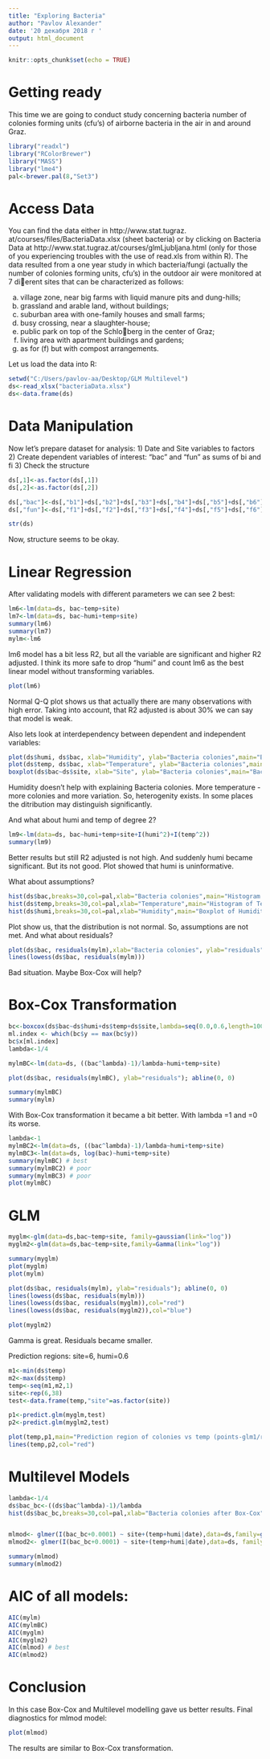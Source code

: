 ---
title: "Exploring Bacteria"
author: "Pavlov Alexander"
date: '20 декабря 2018 г '
output: html_document
---

```{r setup, include=FALSE}
knitr::opts_chunk$set(echo = TRUE)
```

# Getting ready

This time we are going to conduct study concerning bacteria number of colonies forming units (cfu's) of airborne bacteria in the air in and around Graz. 

```{r, warning=FALSE}
library("readxl")
library("RColorBrewer")
library("MASS")
library("lme4")
pal<-brewer.pal(8,"Set3")

```

# Access Data

You can find the data either in http://www.stat.tugraz.
at/courses/files/BacteriaData.xlsx (sheet bacteria) or by clicking on Bacteria
Data at http://www.stat.tugraz.at/courses/glmLjubljana.html (only for those of
you experiencing troubles with the use of read.xls from within R).
The data resulted from a one year study in which bacteria/fungi (actually the number of
colonies forming units, cfu's) in the outdoor air were monitored at 7 dierent sites that
can be characterized as follows:

(a) village zone, near big farms with liquid manure pits and dung-hills;
(b) grassland and arable land, without buildings;
(c) suburban area with one-family houses and small farms;
(d) busy crossing, near a slaughter-house;
(e) public park on top of the Schloberg in the center of Graz;
(f) living area with apartment buildings and gardens;
(g) as for (f) but with compost arrangements.

Let us load the data into R:

```{r}
setwd("C:/Users/pavlov-aa/Desktop/GLM Multilevel")
ds<-read_xlsx("bacteriaData.xlsx")
ds<-data.frame(ds)
```


# Data Manipulation

Now let's prepare dataset for analysis:
1) Date and Site variables to factors
2) Create dependent variables of interest: "bac" and "fun" as sums of bi and fi
3) Check the structure

```{r}
ds[,1]<-as.factor(ds[,1])
ds[,2]<-as.factor(ds[,2])

ds[,"bac"]<-ds[,"b1"]+ds[,"b2"]+ds[,"b3"]+ds[,"b4"]+ds[,"b5"]+ds[,"b6"]
ds[,"fun"]<-ds[,"f1"]+ds[,"f2"]+ds[,"f3"]+ds[,"f4"]+ds[,"f5"]+ds[,"f6"]

str(ds)
```

Now, structure seems to be okay.

# Linear Regression

After validating models with different parameters we can see 2 best:

```{r ols}
lm6<-lm(data=ds, bac~temp+site)
lm7<-lm(data=ds, bac~humi+temp+site)
summary(lm6)
summary(lm7)
mylm<-lm6
```

lm6 model has a bit less R2, but all the variable are significant and higher R2 adjusted. I think its more safe to drop "humi" and count lm6 as the best linear model without transforming variables.

```{r plotting best linear model}
plot(lm6)
```

Normal Q-Q plot shows us that actually there are many observations with high error.
Taking into account, that R2 adjusted is about 30% we can say that model is weak.

Also lets look at interdependency between dependent and independent variables:

```{r echo=FALSE}
plot(ds$humi, ds$bac, xlab="Humidity", ylab="Bacteria colonies",main="Bacteria colines versus Humidity",col=pal); lines(lowess(ds$humi, ds$bac))
plot(ds$temp, ds$bac, xlab="Temperature", ylab="Bacteria colonies",main="Bacteria colines versus Temperature",col=pal); lines(lowess(ds$temp, ds$bac))
boxplot(ds$bac~ds$site, xlab="Site", ylab="Bacteria colonies",main="Bacteria colines versus Site",col=pal)
```

Humidity doesn't help with explaining Bacteria colonies. 
More temperature - more colonies and more variation. So, heterogenity exists.
In some places the ditribution may distinguish significantly.

And what about humi and temp of degree 2?

```{r quadro}
lm9<-lm(data=ds, bac~humi+temp+site+I(humi^2)+I(temp^2))
summary(lm9)
```

Better results but still R2 adjusted is not high. And suddenly humi became significant. But its not good. Plot showed that humi is uninformative.

What about assumptions?

``` {r assumptions, echo=FALSE}
hist(ds$bac,breaks=30,col=pal,xlab="Bacteria colonies",main="Histogram of colonies")
hist(ds$temp,breaks=30,col=pal,xlab="Temperature",main="Histogram of Temperature")
hist(ds$humi,breaks=30,col=pal,xlab="Humidity",main="Boxplot of Humidity")
```

Plot show us, that the distribution is not normal. So, assumptions are not met.
And what about residuals?

```{r errors, echo=FALSE}
plot(ds$bac, residuals(mylm),xlab="Bacteria colonies", ylab="residuals",main="Residuals of mylm"); abline(0, 0)
lines(lowess(ds$bac, residuals(mylm))) 
```

Bad situation. Maybe Box-Cox will help?

# Box-Cox Transformation

```{r bc}

bc<-boxcox(ds$bac~ds$humi+ds$temp+ds$site,lambda=seq(0.0,0.6,length=100),plotit=T)
ml.index <- which(bc$y == max(bc$y))
bc$x[ml.index]
lambda<-1/4

mylmBC<-lm(data=ds, ((bac^lambda)-1)/lambda~humi+temp+site)

plot(ds$bac, residuals(mylmBC), ylab="residuals"); abline(0, 0)

summary(mylmBC)
summary(mylm)

```

With Box-Cox transformation it became a bit better. With lambda =1 and =0 its worse.

```{r}
lambda<-1
mylmBC2<-lm(data=ds, ((bac^lambda)-1)/lambda~humi+temp+site)
mylmBC3<-lm(data=ds, log(bac)~humi+temp+site)
summary(mylmBC) # best
summary(mylmBC2) # poor
summary(mylmBC3) # poor
plot(mylmBC)
```

# GLM
```{r glm}
myglm<-glm(data=ds,bac~temp+site, family=gaussian(link="log"))
myglm2<-glm(data=ds,bac~temp+site,family=Gamma(link="log"))

summary(myglm)
plot(myglm)
plot(mylm)

plot(ds$bac, residuals(mylm), ylab="residuals"); abline(0, 0)
lines(lowess(ds$bac, residuals(mylm))) 
lines(lowess(ds$bac, residuals(myglm)),col="red") 
lines(lowess(ds$bac, residuals(myglm2)),col="blue") 

plot(myglm2)
```

Gamma is great. Residuals became smaller.

Prediction regions: site=6, humi=0.6
```{r pr}
m1<-min(ds$temp)
m2<-max(ds$temp)
temp<-seq(m1,m2,1)
site<-rep(6,38)
test<-data.frame(temp,"site"=as.factor(site))

p1<-predict.glm(myglm,test)
p2<-predict.glm(myglm2,test)

plot(temp,p1,main="Prediction region of colonies vs temp (points-glm1/red line-glm2)")
lines(temp,p2,col="red")
```

# Multilevel Models

```{r m}

lambda<-1/4
ds$bac_bc<-((ds$bac^lambda)-1)/lambda
hist(ds$bac_bc,breaks=30,col=pal,xlab="Bacteria colonies after Box-Cox",main="Histogram of colonies after Box-Cox") # okay seems to be normal


mlmod<- glmer(I(bac_bc+0.0001) ~ site+(temp+humi|date),data=ds,family=gaussian(link="log"))
mlmod2<- glmer(I(bac_bc+0.0001) ~ site+(temp+humi|date),data=ds, family=Gamma(link="log"))

summary(mlmod)
summary(mlmod2)

```

# AIC of all models:

```{r}

AIC(mylm)
AIC(mylmBC)
AIC(myglm)
AIC(myglm2)
AIC(mlmod) # best
AIC(mlmod2)

```

# Conclusion

In this case Box-Cox and Multilevel modelling gave us better results. Final diagnostics for mlmod model:

```{r dia}
plot(mlmod)
```

The results are similar to Box-Cox transformation.

